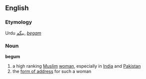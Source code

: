 {{see|Begum}}
==English==
===Etymology===
Urdu [[بیگم]], ''[[begam]]''

===Noun===
'''begum'''
#a high ranking [[Muslim]] [[woman]], especially in [[India]] and [[Pakistan]]
#the [[form of address]] for such a woman